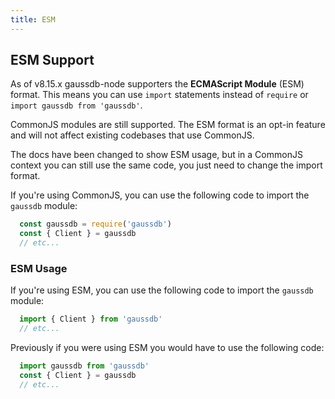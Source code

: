 ```yaml
---
title: ESM
---
```


## ESM Support

As of v8.15.x gaussdb-node supporters the __ECMAScript Module__ (ESM) format. This means you can use `import` statements instead of `require` or `import gaussdb from 'gaussdb'`.

CommonJS modules are still supported. The ESM format is an opt-in feature and will not affect existing codebases that use CommonJS.

The docs have been changed to show ESM usage, but in a CommonJS context you can still use the same code, you just need to change the import format.

If you're using CommonJS, you can use the following code to import the `gaussdb` module:

```js
  const gaussdb = require('gaussdb')
  const { Client } = gaussdb
  // etc...
```

### ESM Usage

If you're using ESM, you can use the following code to import the `gaussdb` module:

```js
  import { Client } from 'gaussdb'
  // etc...
```


Previously if you were using ESM you would have to use the following code:

```js
  import gaussdb from 'gaussdb'
  const { Client } = gaussdb
  // etc...
```
